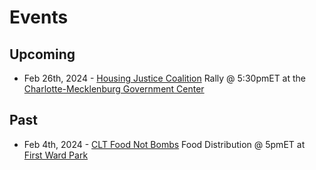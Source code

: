 # Events

## Upcoming
- Feb 26th, 2024 - [Housing Justice Coalition](https://linktr.ee/hjcclt) Rally @ 5:30pmET at the [Charlotte-Mecklenburg Government Center](https://maps.app.goo.gl/89HhBwJQnbpaShox8)

## Past
- Feb 4th, 2024 - [CLT Food Not Bombs](https://www.instagram.com/clt_food_not_bombs?igsh=MzRlODBiNWFlZA==) Food Distribution @ 5pmET at [First Ward Park](https://maps.app.goo.gl/VHFqDf3cJdkD9sVT8)